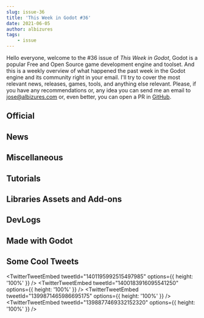 ```yaml
---
slug: issue-36
title: 'This Week in Godot #36'
date: 2021-06-05
author: albizures
tags:
	- issue
---
```



Hello everyone, welcome to the #36 issue of _This Week in Godot_, Godot is a popular Free and Open Source game development engine and toolset. And this is a weekly overview of what happened the past week in the Godot engine and its community right in your email. I'll try to cover the most relevant news, releases, games, tools, and anything else relevant. Please, if you have any recommendations or, any idea you can send me an email to jose@albizures.com or, even better, you can open a PR in [GitHub](https://github.com/albizures/ThisWeekInGodot).

## Official

<Card
	author="Godot Engine"
	link="https://godotengine.org/article/gdscript-progress-report-feature-complete-40"
	section="Official"
	label="GDScript progress report: Feature-complete for 4.0"
	description="GDScript is now feature-complete for the upcoming Godot 4.0 version. This article goes through the last bits that were added: typed arrays, lambda functions, builtin static methods, plus a few extra changes for optimization and bug-fixing."
	publisher="Godot Engine"
	icon="https://godotengine.org/themes/godotengine/assets/favicon.png"
	cover="https://godotengine.org/storage/app/uploads/public/60b/4f2/b0a/60b4f2b0a8130694314324.png"
	date="2021-06-02T09:00:00.000Z"
/>

<Card
	author="Godot Engine"
	link="https://godotengine.org/article/submissions-open-godot-2021-showreel"
	section="Official"
	label="Submissions open for Godot 2021 showreel"
	description="Does your Godot-made game or tool (published or work in progress) make you proud? Would you like to showcase it in the upcoming 2021 showreel? Please send us a short video of it!"
	publisher="Godot Engine"
	icon="https://godotengine.org/themes/godotengine/assets/favicon.png"
	cover="https://godotengine.org/storage/app/uploads/public/60b/4ee/cfb/60b4eecfbcad8996217557.png"
	date="2021-05-31T09:00:00.000Z"
/>

## News

<Card
	author="gotm.io"
	link="https://gotm.io/about/gpp"
	section="News"
	label="Introducing: Gotm Publishing Program"
	description="Read about gotm.io’s own publishing program, which can get your game published on Nintendo Switch"
	publisher="gotm.io"
	icon="https://gotm.io/icons/icon-512x512.png?v=3bcf1e44fdc2e6003d542d862e4856a7"
	cover="https://gotm.io/static/icon2-512-2f6a9604360bfa784629182c10914e98.png"
/>

<Card
	author="Richard Hörnig"
	link="https://store.steampowered.com/app/1395270/Haiki/"
	section="News"
	label="Haiki is now in Early Access on Steam"
	description="Haiki is the BRUTAL precision platformer where decapitation is just the beginning! Dive head-first into four worlds of colour-switching, laser-dodging, lightning-fast action. Haiki is the platformer where you don’t need a body to get ahead."
	publisher="STEAM"
	icon="https://store.steampowered.com/favicon.ico"
	cover="https://cdn.cloudflare.steamstatic.com/steam/apps/1395270/capsule_616x353.jpg?t=1622649775"
	date="2021-06-02T09:00:00.000Z"
/>

<Card
	author="gogodotjam"
	link="https://twitter.com/gogodotjam/status/1399924396836413440"
	section="News"
	label="GoGodotJam needs your feedback!"
	description=""
	publisher="Twitter"
	icon="https://abs.twimg.com/responsive-web/client-web/icon-ios.b1fc7275.png"
	cover="https://pbs.twimg.com/profile_images/1390034269381304321/pBfee1m1_400x400.jpg"
/>

## Miscellaneous

<Card
	author="Goat Makes Games"
	link="https://youtu.be/kyFj365LJmg"
	section="Miscellaneous"
	label="Playing GoGodot Jam Games! #1"
	description="Playing GoGodot Jam Submissions!Going to play as many as I can before submissions are over. Then I’ll play the top rated when voting is over so subscribe to ..."
	publisher="YouTube"
	icon="https://www.youtube.com/s/desktop/79946f8f/img/favicon_144x144.png"
	cover="https://i.ytimg.com/vi/kyFj365LJmg/maxresdefault.jpg"
	date="2021-06-02T00:00:00.000Z"
/>

<Card
	author="TimKrief IndieDev"
	link="https://youtu.be/BJj35jO6t8E"
	section="Miscellaneous"
	label="Crowd Simulation made with Godot Engine - 1000 Subscribers Special"
	description="One year ago I started sharing weekly devlog videos, since then, a lot have changed, and you’re now more than 1000 to be subscribed on my youtube channel ! I..."
	publisher="YouTube"
	icon="https://www.youtube.com/s/desktop/79946f8f/img/favicon_144x144.png"
	cover="https://i.ytimg.com/vi/BJj35jO6t8E/maxresdefault.jpg"
	date="2021-05-31T00:00:00.000Z"
/>

<Card
	author="CodingKaiju"
	link="https://youtu.be/321vj_SexL0"
	section="Miscellaneous"
	label="Godot Needs 3D Artists!"
	description=""
	publisher="YouTube"
	icon="https://www.youtube.com/s/desktop/79946f8f/img/favicon_144x144.png"
	cover="https://i.ytimg.com/vi/321vj_SexL0/maxresdefault.jpg"
	date="2021-06-02T00:00:00.000Z"
/>

<Card
	author="Ombarus"
	link="https://youtu.be/lVcg1hfMVCo"
	section="Miscellaneous"
	label="Should you use C# with Godot?"
	description="I’ve been working with Godot in C# for the past couple of months and here are all the Tips and Tricks you need to know!Also check out the game I’m currently ..."
	publisher="YouTube"
	icon="https://www.youtube.com/s/desktop/79946f8f/img/favicon_144x144.png"
	cover="https://i.ytimg.com/vi/lVcg1hfMVCo/maxresdefault.jpg"
	date="2021-06-04T00:00:00.000Z"
/>

<Card
	author="John Ivess"
	link="https://youtu.be/SDUoG7zClV4"
	section="Miscellaneous"
	label="Playing Your #gogodotjam Submissions!"
	description="Hi there! GoGodotJam has successfully ended, and it’s voting time!I will be one of the co-organizers who will also stream the submissions playing.GoGodotJam ..."
	publisher="YouTube"
	icon="https://www.youtube.com/s/desktop/79946f8f/img/favicon_144x144.png"
	cover="https://i.ytimg.com/vi/SDUoG7zClV4/maxresdefault.jpg"
	date="2021-06-03T00:00:00.000Z"
/>

<Card
	author="Redefine Gamedev"
	link="https://youtu.be/3kLr7VdwR9c"
	section="Miscellaneous"
	label="Jonas Tyroller Interview – The Indie Dream #GoGodotJam"
	description=""
	publisher="YouTube"
	icon="https://www.youtube.com/s/desktop/79946f8f/img/favicon_144x144.png"
	cover="https://i.ytimg.com/vi/3kLr7VdwR9c/maxresdefault.jpg"
	date="2021-05-31T00:00:00.000Z"
/>

<Card
	author="Canopy Games"
	link="https://youtu.be/ItKVnA91FHI"
	section="Miscellaneous"
	label="The 90 Minute Game Challenge! #GoGodotJam"
	description="Join Mikey and Yann as we attempt to make a very simple game in 90 minutes as part of the GoGodot Game Jam!"
	publisher="YouTube"
	icon="https://www.youtube.com/s/desktop/79946f8f/img/favicon_144x144.png"
	cover="https://i.ytimg.com/vi/ItKVnA91FHI/maxresdefault.jpg"
	date="2021-06-01T00:00:00.000Z"
/>

<Card
	author="Gonzalo Gutiérrez"
	link="https://godotes.com/issues/go-godot/"
	section="Miscellaneous"
	label="Go Godot and #PitchYaGame"
	description="The largest Godot jam ever with 181 entries and a solid contender for the PitchYaGame in Lila’s Sky Ark"
	publisher="Godot Notes"
	icon="https://godotes.com/content/images/2020/12/GodotesLogo2-3.svg"
	cover="https://godotes.com/content/images/2021/01/GodotesLogo2.png"
	date="2021-06-04T23:18:59.000Z"
/>

## Tutorials

<Card
	author="Tutorial Geeks"
	link="https://youtu.be/1XXLyk5A-Tg"
	section="Tutorials"
	label="Godot 3 - Simple technique to create cool 3D effects"
	description="Create cool effects in Godot using Blender !!~Sorry for poor quality~Sorry for not making part 4 of my other series, I am super Lazy :/"
	publisher="YouTube"
	icon="https://www.youtube.com/s/desktop/79946f8f/img/favicon_144x144.png"
	cover="https://i.ytimg.com/vi/1XXLyk5A-Tg/maxresdefault.jpg"
	date="2018-09-22T00:00:00.000Z"
/>

<Card
	author="Tom Langwaldt"
	link="https://youtu.be/gcft7kF3lYk"
	section="Tutorials"
	label="Godot PBR tutorial - Blender 2.93"
	description="How to setup a PBR model in Blender 2.93 to import into Godot 3.3.2 using the GLTF file format."
	publisher="YouTube"
	icon="https://www.youtube.com/s/desktop/79946f8f/img/favicon_144x144.png"
	cover="https://i.ytimg.com/vi/gcft7kF3lYk/hqdefault.jpg"
	date="2021-06-03T00:00:00.000Z"
/>

<Card
	author="NovemberDev"
	link="https://youtu.be/V6d_Y0o6AJU"
	section="Tutorials"
	label="How to make an endless runner in 3D with Object Pooling | Full Godot Source Code"
	description="This video is a tutorial on how to make an endless runner in the Godot Enginewith advanced techniques such as toolscripts and object pooling.The full game te..."
	publisher="YouTube"
	icon="https://www.youtube.com/s/desktop/79946f8f/img/favicon_144x144.png"
	cover="https://i.ytimg.com/vi/V6d_Y0o6AJU/maxresdefault.jpg"
	date="2021-06-04T00:00:00.000Z"
/>

<Card
	author="Gamedevboi"
	link="https://youtu.be/r4HPatg5KHc"
	section="Tutorials"
	label="FPS Character controller in 5 minutes with Godot"
	description=""
	publisher="YouTube"
	icon="https://www.youtube.com/s/desktop/79946f8f/img/favicon_144x144.png"
	cover="https://i.ytimg.com/vi/r4HPatg5KHc/maxresdefault.jpg"
	date="2021-06-03T00:00:00.000Z"
/>

<Card
	author="KryperDev"
	link="https://youtu.be/dNb0L2hu3m0"
	section="Tutorials"
	label="How to create destructable TileMap with Sprite chunking in Godot"
	description="Easy way to create amazing destruction efffect for your tileset. Easy to expand and modify."
	publisher="YouTube"
	icon="https://www.youtube.com/s/desktop/79946f8f/img/favicon_144x144.png"
	cover="https://i.ytimg.com/vi/dNb0L2hu3m0/maxresdefault.jpg"
	date="2021-06-02T00:00:00.000Z"
/>

<Card
	author="jmbiv"
	link="https://youtu.be/kIXu5LYYxRw"
	section="Tutorials"
	label="How to Make Great Animations For Game Jams in Godot"
	description="For game jams, you are often stuck using art that either doesn’t have great animations, or doesn’t have animations that fit the game you are making for the g..."
	publisher="YouTube"
	icon="https://www.youtube.com/s/desktop/79946f8f/img/favicon_144x144.png"
	cover="https://i.ytimg.com/vi/kIXu5LYYxRw/maxresdefault.jpg"
	date="2021-06-01T00:00:00.000Z"
/>

<Card
	author="picster"
	link="https://youtu.be/2BsAtqYsec8"
	section="Tutorials"
	label="How to make moving Neon Trails in Godot - godotorial #01"
	description="In this new series “godotorial” I want to make really short, quick tutorials that will cover pretty specific things without making this big tour that I usual..."
	publisher="YouTube"
	icon="https://www.youtube.com/s/desktop/79946f8f/img/favicon_144x144.png"
	cover="https://i.ytimg.com/vi/2BsAtqYsec8/hqdefault.jpg"
	date="2021-05-31T00:00:00.000Z"
/>

<Card
	author="Gawe Game"
	link="https://youtu.be/tsFVc7MGOUE"
	section="Tutorials"
	label="Membuat Musuh Gerak Ke Kiri dan Kanan - Bagian #9: Gawe Game Platformer 2D"
	description="Video ke-9 dari seri tutorial pembuatan game platformer 2D dengan Godot"
	publisher="YouTube"
	icon="https://www.youtube.com/s/desktop/79946f8f/img/favicon_144x144.png"
	cover="https://i.ytimg.com/vi/tsFVc7MGOUE/hqdefault.jpg"
	date="2021-05-22T00:00:00.000Z"
/>

<Card
	author="This Is Vini"
	link="https://youtu.be/jcLlpylYeyw"
	section="Tutorials"
	label="How to use Clyde Dialogue in Godot"
	description="Clyde is a language for writing game dialogues. In this video I go through how to use it in Godot."
	publisher="YouTube"
	icon="https://www.youtube.com/s/desktop/79946f8f/img/favicon_144x144.png"
	cover="https://i.ytimg.com/vi/jcLlpylYeyw/maxresdefault.jpg"
	date="2021-06-03T00:00:00.000Z"
/>

<Card
	author="Arkeve"
	link="https://youtu.be/UwkvvFtOyiQ"
	section="Tutorials"
	label="Make a Pokemon Game in Godot - Menu & Transitioning to Party Screen (#9)"
	description="Tutorial series on how to make game like Pokémon in Godot. This video we’ll add menu UI and start on the pokemon party screen."
	publisher="YouTube"
	icon="https://www.youtube.com/s/desktop/79946f8f/img/favicon_144x144.png"
	cover="https://i.ytimg.com/vi/UwkvvFtOyiQ/maxresdefault.jpg"
	date="2021-06-05T00:00:00.000Z"
/>

<Card
	author="Pixelipy"
	link="https://youtu.be/RXIRkou021U"
	section="Tutorials"
	label="How to Make Water with Dynamic Waves! - Godot Tutorial #1"
	description="Tutorial #1 - Water 2D In this tutorial, we will learn how to make a totally responsive water body, with dynamic wave spreading and all sorts of customizat..."
	publisher="YouTube"
	icon="https://www.youtube.com/s/desktop/79946f8f/img/favicon_144x144.png"
	cover="https://i.ytimg.com/vi/RXIRkou021U/maxresdefault.jpg"
	date="2021-06-01T00:00:00.000Z"
/>

<Card
	author="Mitch Makes Things"
	link="https://youtu.be/yLNAXHUJx0U"
	section="Tutorials"
	label="Godot C# 3D Project Part 1: Intro"
	description="Come along with me as we work through a 3D project in Godot, writing all our code in C#. We’ll cover a bunch of interaction stuff, mess with physics, and mak..."
	publisher="YouTube"
	icon="https://www.youtube.com/s/desktop/79946f8f/img/favicon_144x144.png"
	cover="https://i.ytimg.com/vi/yLNAXHUJx0U/hqdefault.jpg"
	date="2021-05-31T00:00:00.000Z"
/>

<Card
	author="Mitch Makes Things"
	link="https://youtu.be/UiJs5v9Cjgk"
	section="Tutorials"
	label="Getting started with C# in Godot"
	description="Lets do some Gamedev!This video is a quick walkthrough of the steps you need to take to get Godot set up to work with C# scripting."
	publisher="YouTube"
	icon="https://www.youtube.com/s/desktop/79946f8f/img/favicon_144x144.png"
	cover="https://i.ytimg.com/vi/UiJs5v9Cjgk/maxresdefault.jpg"
	date="2021-06-02T00:00:00.000Z"
/>

<Card
	author="PlayWithFurcifer"
	link="https://youtu.be/NxiJTU_Vy5A"
	section="Tutorials"
	label="How To Create Diablo-like Particles - Godot Engine Tutorial"
	description="In this tutorial, we show you how to create cool particle spell effects using a fragment shader."
	publisher="YouTube"
	icon="https://www.youtube.com/s/desktop/79946f8f/img/favicon_144x144.png"
	cover="https://i.ytimg.com/vi/NxiJTU_Vy5A/maxresdefault.jpg"
	date="2021-05-30T00:00:00.000Z"
/>

## Libraries Assets and Add-ons

<Card
	author="GodotVR"
	link="https://github.com/GodotVR/godot_openxr"
	section="Libraries Assets and Add-ons"
	label="GDNative driver for OpenXR"
	description="OpenXR drivers for the Godot Game Engine"
	publisher="GitHub"
	icon="https://github.com/windows-tile.png"
	cover="https://opengraph.githubassets.com/b534e231f2c4784c03a33790eb1579a36a8e09f90389a6fbde6e7b2feeaf75ca/GodotVR/godot_openxr"
	date="2021-05-15T09:00:00.000Z"
/>

<Card
	author="Aleksandar Popovic"
	link="https://youtu.be/SATQEhvU0iU"
	section="Libraries Assets and Add-ons"
	label="Godot Shaders Blur And Unblur Sprite Free Download"
	description="This is a very useful Godot shader, which blurs and unblurs itself, can be used in a variety of gaming situations, and ..."
	publisher="YouTube"
	icon="https://www.youtube.com/s/desktop/79946f8f/img/favicon_144x144.png"
	cover="https://i.ytimg.com/vi/SATQEhvU0iU/maxresdefault.jpg"
	date="2021-06-04T00:00:00.000Z"
/>

<Card
	author="snesmocha"
	link="https://godotshaders.com/shader/rgb-offset-shader-v2/"
	section="Libraries Assets and Add-ons"
	label="rgb offset shader v2"
	description="i decided to go back and fix the offset system..."
	publisher="Godot Shaders"
	icon="https://godotshaders.com/wp-content/uploads/2021/01/favicon.png"
	cover="https://godotshaders.com/wp-content/uploads/2021/01/newest-shader.png"
	date="2021-06-03T18:18:51.000Z"
/>

<Card
	author="Ahopness"
	link="https://godotshaders.com/shader/hoperamp/"
	section="Libraries Assets and Add-ons"
	label="HopeRamp"
	description="KinoRamp adaptation from Unity’s HLSL to Godot’s GLSL."
	publisher="Godot Shaders"
	icon="https://godotshaders.com/wp-content/uploads/2021/01/favicon.png"
	cover="http://godotshaders.com/wp-content/uploads/2021/01/Sem-titulo.png"
	date="2021-06-02T16:34:11.000Z"
/>

<Card
	author="fractilegames"
	link="https://godotengine.org/asset-library/asset/965"
	section="Libraries Assets and Add-ons"
	label="Minimal Wavefront OBJ mesh exporter"
	description="Minimal Wavefront OBJ mesh geometry exporter script."
	publisher="Godot Asset Library"
	icon="https://godotengine.org/themes/godotengine/assets/favicon.png"
	cover="https://raw.githubusercontent.com/fractilegames/godot-obj-export/main/icon.png"
	date="2021-05-30"
/>

<Card
	author="brass_phoenix"
	link="https://godotengine.org/asset-library/asset/779"
	section="Libraries Assets and Add-ons"
	label="Horizontal Flow Container"
	description="A container that lays out it's children on a horizontal row according to their minimum sizes."
	publisher="Godot Asset Library"
	icon="https://godotengine.org/themes/godotengine/assets/favicon.png"
	cover="https://raw.githubusercontent.com/Wcubed/horizontal_flow_container/main/icon.png"
	date="2021-06-01"
/>

## DevLogs

<Card
	author="Diego Ferrari Bruno"
	link="https://youtu.be/IlA-q4JbH18"
	section="DevLogs"
	label="What is Angelica? 35 days of development video."
	description="This is 1 month (a little bit more) of Angelica Development."
	publisher="YouTube"
	icon="https://www.youtube.com/s/desktop/79946f8f/img/favicon_144x144.png"
	cover="https://i.ytimg.com/vi/IlA-q4JbH18/maxresdefault.jpg"
	date="2021-06-02T00:00:00.000Z"
/>

<Card
	author="NeotoonDev"
	link="https://youtu.be/rDaNtBYchb8"
	section="DevLogs"
	label="Creating 'a superhero game'. A Game Jam Devlog - Godot"
	description="What do you expect from playing a superhero game? yeah you’re the hero but not on this one."
	publisher="YouTube"
	icon="https://www.youtube.com/s/desktop/79946f8f/img/favicon_144x144.png"
	cover="https://i.ytimg.com/vi/rDaNtBYchb8/maxresdefault.jpg"
	date="2021-06-02T00:00:00.000Z"
/>

<Card
	author="Developing 4X"
	link="https://youtu.be/UOjFIFiBrI4"
	section="DevLogs"
	label="Free Market Economics in Space? - 4X Devlog [1]"
	description="How do market interactions work in my game? Watch to find out, along with the progress I’ve made over the past two week..."
	publisher="YouTube"
	icon="https://www.youtube.com/s/desktop/79946f8f/img/favicon_144x144.png"
	cover="https://i.ytimg.com/vi/UOjFIFiBrI4/hqdefault.jpg"
	date="2021-06-02T00:00:00.000Z"
/>

<Card
	author="itsbreakfast"
	link="https://youtu.be/b5jymU_9Hqk"
	section="DevLogs"
	label="Remaking My Favorite Neopets Game in a Week - Devlog"
	description="try the game for free on itch.io!"
	publisher="YouTube"
	icon="https://www.youtube.com/s/desktop/79946f8f/img/favicon_144x144.png"
	cover="https://i.ytimg.com/vi/b5jymU_9Hqk/maxresdefault.jpg"
	date="2021-06-01T00:00:00.000Z"
/>

<Card
	author="Nathan Hoad"
	link="https://youtu.be/CZV9aNiZdRs"
	section="DevLogs"
	label="Devlog: Saving time by reusing behaviour states."
	description="As a follow up to my last video I talk more about using finite state machines for NPC behaviour and how, if you do it right, it can make sharing behaviours b..."
	publisher="YouTube"
	icon="https://www.youtube.com/s/desktop/79946f8f/img/favicon_144x144.png"
	cover="https://i.ytimg.com/vi/CZV9aNiZdRs/maxresdefault.jpg"
	date="2021-05-31T00:00:00.000Z"
/>

<Card
	author="ViperV"
	link="https://youtu.be/Ks2O12cmTFk"
	section="DevLogs"
	label="Forbidden Arms: Bloodlust - From Flash to Godot Devlog"
	description="Now updated with world map and a simple town. Just needed these things working and it should be easy to populate.If you want to try the game, head over here:..."
	publisher="YouTube"
	icon="https://www.youtube.com/s/desktop/79946f8f/img/favicon_144x144.png"
	cover="https://i.ytimg.com/vi/Ks2O12cmTFk/hqdefault.jpg"
	date="2021-05-30T00:00:00.000Z"
/>

## Made with Godot

<Card
	author="AgeX 005"
	link="https://youtu.be/0xBURdfxw7o"
	section="Made with Godot"
	label="Godot rhythmic game - Bass Ship"
	description="This is a small project created with the Godot game engine."
	publisher="YouTube"
	icon="https://www.youtube.com/s/desktop/79946f8f/img/favicon_144x144.png"
	cover="https://i.ytimg.com/vi/0xBURdfxw7o/maxresdefault.jpg"
	date="2021-06-02T00:00:00.000Z"
/>

<Card
	author="nightshiftdev"
	link="https://nightshiftdev.itch.io/flower-shop"
	section="Made with Godot"
	label="Flower Shop"
	description="Keep your shop running and your plants alive"
	publisher="itch.io"
	icon="https://img.itch.zone/aW1nLzYwOTc2NTkucG5n/32x32%23/hiJmwA.png"
	cover="https://img.itch.zone/aW1nLzYwOTc2NTkucG5n/original/vDr12K.png"
	date="2021-06-03T18:08:23.115Z"
/>

<Card
	author="TimKrief IndieDev"
	link="https://youtu.be/5u5u7BiJ6zY"
	section="Made with Godot"
	label="Endless Gallery First Look - An infinite procedurally generated art expo"
	description="This is the first time I showcase this new version of my endless virtual gallery project."
	publisher="YouTube"
	icon="https://www.youtube.com/s/desktop/79946f8f/img/favicon_144x144.png"
	cover="https://i.ytimg.com/vi/5u5u7BiJ6zY/maxresdefault.jpg"
	date="2021-06-02T00:00:00.000Z"
/>

<Card
	author="hai!touch Studios"
	link="https://youtu.be/SmxQkYwzXD4"
	section="Made with Godot"
	label="Connectiles - Godot Puzzle Game Longplay [WIP]"
	description="Connectiles is a color-match puzzle game that I’m making on Godot. The gameplay will consist of matching same colored blocks, which come down in pieces that ..."
	publisher="YouTube"
	icon="https://www.youtube.com/s/desktop/79946f8f/img/favicon_144x144.png"
	cover="https://i.ytimg.com/vi/SmxQkYwzXD4/hqdefault.jpg"
	date="2021-06-04T00:00:00.000Z"
/>

<Card
	author="LLL"
	link="https://illl.itch.io/exe-cute"
	section="Made with Godot"
	label="Exe-Cute! by LLL"
	description="Edit EXE res,Compress Executable, or files in one Portable app"
	publisher="itch.io"
	icon="https://img.itch.zone/aW1nLzYxMTY3NjAucG5n/32x32%23/CyRD5H.png"
	cover="https://img.itch.zone/aW1nLzYxMTY3NjAucG5n/original/ozuvLU.png"
	date="2021-06-05T15:08:25.768Z"
/>

<Card
	author="samsface"
	link="https://youtu.be/4rDQ0fht98o"
	section="Made with Godot"
	label="Space Bandit - Steam Demo Walk-through with Dev"
	description="wishlist me https://store.steampowered.com/app/1435470/Space_Bandit/"
	publisher="YouTube"
	icon="https://www.youtube.com/s/desktop/79946f8f/img/favicon_144x144.png"
	cover="https://i.ytimg.com/vi/4rDQ0fht98o/maxresdefault.jpg"
	date="2021-06-02T00:00:00.000Z"
/>

<Card
	author="neverdieboi"
	link="https://neverdieboi.itch.io/yeti"
	section="Made with Godot"
	label="YETI"
	description="Grow to shake those huge trees, to recieve true fruit!"
	publisher="itch.io"
	icon="https://img.itch.zone/aW1nLzYxMDI0ODMucG5n/32x32%23/ECkKul.png"
	cover="https://img.itch.zone/aW1nLzYxMDI0ODMucG5n/original/3SeIib.png"
	date="2021-06-05T12:08:27.817Z"
/>

<Card
	author="SRC Corp"
	link="https://youtu.be/pkperTOOTgU"
	section="Made with Godot"
	label="Floors Of Timing Gameplay - GoGodot Jam"
	description="This is the game I made for the GoGodot Jam! Hope you enjoy!"
	publisher="YouTube"
	icon="https://www.youtube.com/s/desktop/79946f8f/img/favicon_144x144.png"
	cover="https://i.ytimg.com/vi/pkperTOOTgU/hqdefault.jpg"
	date="2021-06-02T00:00:00.000Z"
/>

<Card
	author="SRC Corp"
	link="https://youtu.be/TG-0t3cUJ1A"
	section="Made with Godot"
	label="Rythm Brawl Showreel Submission - Godot Showreel 2021"
	description="This is a showcase video of Rythm Brawl for the Godot Showreel 2021."
	publisher="YouTube"
	icon="https://www.youtube.com/s/desktop/79946f8f/img/favicon_144x144.png"
	cover="https://i.ytimg.com/vi/TG-0t3cUJ1A/hqdefault.jpg"
	date="2021-06-01T00:00:00.000Z"
/>

<Card
	author="Black Pellet"
	link="https://youtu.be/CypIO7HN708"
	section="Made with Godot"
	label="Black Pellet - Claymation Style Game | Made with GODOT"
	description="Black Pellet is an open world acion-adventure video game with a claymation style to it."
	publisher="YouTube"
	icon="https://www.youtube.com/s/desktop/79946f8f/img/favicon_144x144.png"
	cover="https://i.ytimg.com/vi/CypIO7HN708/maxresdefault.jpg"
	date="2021-06-01T00:00:00.000Z"
/>

<Card
	author="Fuchsia Studios"
	link="https://fuchsia-studios.itch.io/chanterelle"
	section="Made with Godot"
	label="Chanterelle"
	description="Play in your browser"
	publisher="itch.io"
	icon="https://img.itch.zone/aW1nLzYxMDI0OTIucG5n/32x32%23/mq04qv.png"
	cover="https://img.itch.zone/aW1nLzYxMDI0OTIucG5n/original/2ZWDJD.png"
	date="2021-06-02T18:08:31.315Z"
/>

<Card
	author="deejuu"
	link="https://deejuu.itch.io/sapling"
	section="Made with Godot"
	label="Sapling"
	description="Keep your sapling alive as you race to escape the thicket."
	publisher="itch.io"
	icon="https://img.itch.zone/aW1nLzYwOTQ3NjQucG5n/32x32%23/hEtOZ0.png"
	cover="https://img.itch.zone/aW1nLzYwODY4NjIucG5n/original/q7ICTA.png"
	date="2021-06-02T18:08:32.419Z"
/>

<Card
	author="Apartment 18 Productions"
	link="https://apt18.itch.io/flyting"
	section="Made with Godot"
	label="Flyting!!"
	description="Flyting is a ritual, poetic exchange of insults practiced mainly between the 5th and 16th centuries."
	publisher="itch.io"
	icon="https://img.itch.zone/aW1nLzYwOTU5MzAucG5n/32x32%23/jTK0ST.png"
	cover="https://img.itch.zone/aW1nLzYwOTU5MzAucG5n/original/8HEpE1.png"
	date="2021-06-02T18:08:33.559Z"
/>

<Card
	author="rbtpajajakng"
	link="https://rbtpajajakng.itch.io/this-dungeon-is-pretty-dark"
	section="Made with Godot"
	label="This Dungeon is Pretty Dark"
	description="Available for Windows, Linux"
	publisher="itch.io"
	icon="https://img.itch.zone/aW1nLzYwODA5MjMucG5n/32x32%23/tDmrIi.png"
	cover="https://img.itch.zone/aW1nLzYwODA5MjMucG5n/original/9NQdrq.png"
	date="2021-05-30T18:08:34.721Z"
/>

<Card
	author="Arcane Energy"
	link="https://arcane-energy.itch.io/mergifier"
	section="Made with Godot"
	label="Mergifier"
	description="Play as a blob. Merge with other blobs to grow, or separate yourself to shrink."
	publisher="itch.io"
	icon="https://img.itch.zone/aW1nLzYxMDE2NzkucG5n/32x32%23/Ixq97i.png"
	cover="https://img.itch.zone/aW1nLzYxMDE2OTMucG5n/original/ECLI0w.png"
	date="2021-06-03T18:08:35.799Z"
/>

<Card
	author="Skinner Space"
	link="https://skinner-space.itch.io/military-conscription-simulator"
	section="Made with Godot"
	label="Military Conscription Simulator"
	description="Just waste one year of your life"
	publisher="itch.io"
	icon="https://img.itch.zone/aW1nLzYxMjczNDAucG5n/32x32%23/mc61Ea.png"
	cover="https://img.itch.zone/aW1nLzYxMjczMzkucG5n/original/v5jbSz.png"
	date="2021-06-05T17:32:36.842Z"
/>

<Card
	author="MFauzan Project"
	link="https://mfproject.itch.io/bugbot"
	section="Made with Godot"
	label="BugBot"
	description="Play in your browser"
	publisher="itch.io"
	icon="https://img.itch.zone/aW1nLzU5OTgwNDYucG5n/32x32%23/2iMwFl.png"
	cover="https://img.itch.zone/aW1nLzU5OTgwNDYucG5n/original/IRfXCP.png"
	date="2021-06-04T18:08:38.029Z"
/>

<Card
	author="rimaito"
	link="https://rimaito.itch.io/akamai"
	section="Made with Godot"
	label="Akamai"
	description="A Stealth Game for the AI and Games Jam 2021"
	publisher="itch.io"
	icon="https://img.itch.zone/aW1nLzYxMjM2MzYucG5n/32x32%23/jKGm5H.png"
	cover="https://img.itch.zone/aW1nLzYxMjM2MzYucG5n/original/kNqUXm.png"
	date="2021-06-04T22:08:39.060Z"
/>

<Card
	author="Faer"
	link="https://faer.itch.io/mining"
	section="Made with Godot"
	label="Infinite Mining Drone"
	description="Create your infinite-expansionist mining drone !"
	publisher="itch.io"
	icon="https://img.itch.zone/aW1nLzYwOTExNjkucG5n/32x32%23/a11CFR.png"
	cover="https://img.itch.zone/aW1nLzYwOTExNjkucG5n/original/rJkPth.png"
	date="2021-06-01T18:08:40.144Z"
/>

## Some Cool Tweets

<TwitterTweetEmbed tweetId="1401195992515497985" options={{ height: '100%' }} />
<TwitterTweetEmbed tweetId="1400183916095541250" options={{ height: '100%' }} />
<TwitterTweetEmbed tweetId="1399871465986695175" options={{ height: '100%' }} />
<TwitterTweetEmbed tweetId="1398877469332152320" options={{ height: '100%' }} />
